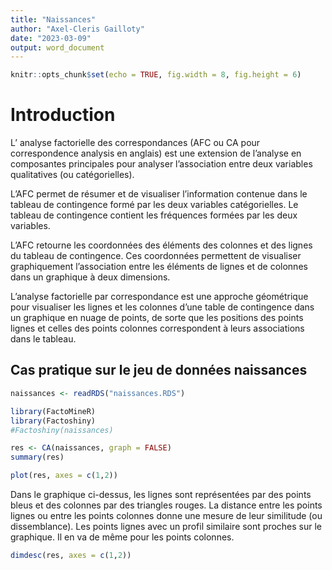```yaml
---
title: "Naissances"
author: "Axel-Cleris Gailloty"
date: "2023-03-09"
output: word_document
---
```


```r
knitr::opts_chunk$set(echo = TRUE, fig.width = 8, fig.height = 6)
```

# Introduction

L’ analyse factorielle des correspondances (AFC ou CA pour correspondence analysis en anglais) est une extension de l’analyse en composantes principales pour analyser l’association entre deux variables qualitatives (ou catégorielles).

L’AFC permet de résumer et de visualiser l’information contenue dans le tableau de contingence formé par les deux variables catégorielles. Le tableau de contingence contient les fréquences formées par les deux variables.

L’AFC retourne les coordonnées des éléments des colonnes et des lignes du tableau de contingence. Ces coordonnées permettent de visualiser graphiquement l’association entre les éléments de lignes et de colonnes dans un graphique à deux dimensions.

L’analyse factorielle par correspondance est une approche géométrique pour visualiser les lignes et les colonnes d’une table de contingence dans un graphique en nuage de points, de sorte que les positions des points lignes et celles des points colonnes correspondent à leurs associations dans le tableau.

## Cas pratique sur le jeu de données naissances

```r
naissances <- readRDS("naissances.RDS")
```

```r
library(FactoMineR)
library(Factoshiny)
#Factoshiny(naissances)
```

```r
res <- CA(naissances, graph = FALSE)
summary(res)
```
```r
plot(res, axes = c(1,2))
```


Dans le graphique ci-dessus, les lignes sont représentées par des points bleus et des colonnes par des triangles rouges.
La distance entre les points lignes ou entre les points colonnes donne une mesure de leur similitude (ou dissemblance). Les points lignes avec un profil similaire sont proches sur le graphique. Il en va de même pour les points colonnes.

```r
dimdesc(res, axes = c(1,2))
```



